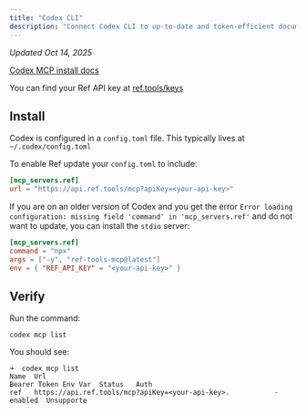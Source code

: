 ```yaml
---
title: "Codex CLI"
description: "Connect Codex CLI to up-to-date and token-efficient documentation."
---
```



_Updated Oct 14, 2025_

[Codex MCP install docs](https://github.com/openai/codex/blob/main/docs/config.md#connecting-to-mcp-servers)

You can find your Ref API key at [ref.tools/keys](https://ref.tools/keys)

## Install

Codex is configured in a `config.toml` file. This typically lives at `~/.codex/config.toml`

To enable Ref update your `config.toml` to include:

```config.toml
[mcp_servers.ref]
url = "https://api.ref.tools/mcp?apiKey=<your-api-key>"
```

If you are on an older version of Codex and you get the error `Error loading configuration: missing field 'command' in 'mcp_servers.ref'` and do not want to update, you can install the `stdio` server:

```config.toml
[mcp_servers.ref]
command = "npx"
args = ["-y", "ref-tools-mcp@latest"]
env = { "REF_API_KEY" = "<your-api-key>" }
```

## Verify

Run the command: 

```
codex mcp list
```

You should see:

```
➜  codex mcp list
Name  Url                                                        Bearer Token Env Var  Status   Auth
ref   https://api.ref.tools/mcp?apiKey=<your-api-key>.           -                     enabled  Unsupporte
```
<GetHelp/>
